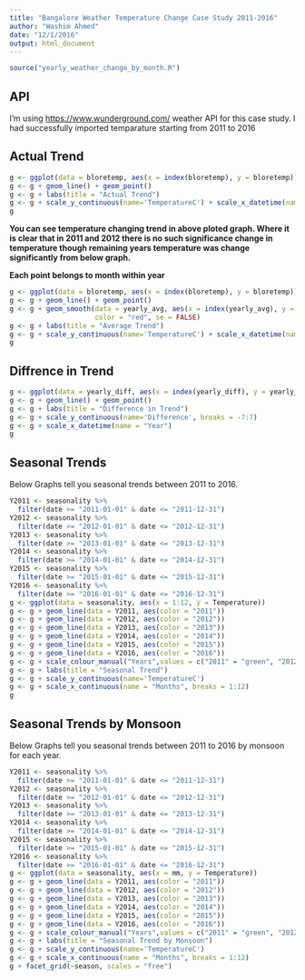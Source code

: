 ```yaml
---
title: "Bangalore Weather Temperature Change Case Study 2011-2016"
author: "Washim Ahmed"
date: "12/1/2016"
output: html_document
---
```


```r
source("yearly_weather_change_by_month.R")
```

## API

I'm using <https://www.wunderground.com/> weather API for this case study. I had successfully imported temparature starting from 2011 to 2016

## Actual Trend

```r
g <- ggplot(data = bloretemp, aes(x = index(bloretemp), y = bloretemp))
g <- g + geom_line() + geom_point()
g <- g + labs(title = "Actual Trend")
g <- g + scale_y_continuous(name='TemperatureC') + scale_x_datetime(name = "Year")
g
```

**You can see temperature changing trend in above ploted graph. Where it is clear that in 2011 and 2012 there is no such significance change in temperature though remaining years temperature was change significantly from below graph.**

**Each point belongs to month within year**

```r
g <- ggplot(data = bloretemp, aes(x = index(bloretemp), y = bloretemp))
g <- g + geom_line() + geom_point()
g <- g + geom_smooth(data = yearly_avg, aes(x = index(yearly_avg), y = yearly_avg), 
                     color = "red", se = FALSE)
g <- g + labs(title = "Average Trend")
g <- g + scale_y_continuous(name='TemperatureC') + scale_x_datetime(name = "Year")
g
```

## Diffrence in Trend

```r
g <- ggplot(data = yearly_diff, aes(x = index(yearly_diff), y = yearly_diff))
g <- g + geom_line() + geom_point()
g <- g + labs(title = "Difference in Trend")
g <- g + scale_y_continuous(name='Difference', breaks = -7:7)
g <- g + scale_x_datetime(name = "Year")
g
```

## Seasonal Trends

Below Graphs tell you seasonal trends between 2011 to 2016.

```r
Y2011 <- seasonality %>%
  filter(date >= "2011-01-01" & date <= "2011-12-31")
Y2012 <- seasonality %>%
  filter(date >= "2012-01-01" & date <= "2012-12-31")
Y2013 <- seasonality %>%
  filter(date >= "2013-01-01" & date <= "2013-12-31")
Y2014 <- seasonality %>%
  filter(date >= "2014-01-01" & date <= "2014-12-31")
Y2015 <- seasonality %>%
  filter(date >= "2015-01-01" & date <= "2015-12-31")
Y2016 <- seasonality %>%
  filter(date >= "2016-01-01" & date <= "2016-12-31")
g <- ggplot(data = seasonality, aes(x = 1:12, y = Temperature))
g <- g + geom_line(data = Y2011, aes(color = "2011"))
g <- g + geom_line(data = Y2012, aes(color = "2012"))
g <- g + geom_line(data = Y2013, aes(color = "2013"))
g <- g + geom_line(data = Y2014, aes(color = "2014"))
g <- g + geom_line(data = Y2015, aes(color = "2015"))
g <- g + geom_line(data = Y2016, aes(color = "2016"))
g <- g + scale_colour_manual("Years",values = c("2011" = "green", "2012" = "blue", "2013" = "orange", "2014" = "pink", "2015" = "black", "2016" = "red"))
g <- g + labs(title = "Seasonal Trend")
g <- g + scale_y_continuous(name='TemperatureC')
g <- g + scale_x_continuous(name = "Months", breaks = 1:12)
g
```

## Seasonal Trends by Monsoon

Below Graphs tell you seasonal trends between 2011 to 2016 by monsoon for each year.

```r
Y2011 <- seasonality %>%
  filter(date >= "2011-01-01" & date <= "2011-12-31")
Y2012 <- seasonality %>%
  filter(date >= "2012-01-01" & date <= "2012-12-31")
Y2013 <- seasonality %>%
  filter(date >= "2013-01-01" & date <= "2013-12-31")
Y2014 <- seasonality %>%
  filter(date >= "2014-01-01" & date <= "2014-12-31")
Y2015 <- seasonality %>%
  filter(date >= "2015-01-01" & date <= "2015-12-31")
Y2016 <- seasonality %>%
  filter(date >= "2016-01-01" & date <= "2016-12-31")
g <- ggplot(data = seasonality, aes(x = mm, y = Temperature))
g <- g + geom_line(data = Y2011, aes(color = "2011"))
g <- g + geom_line(data = Y2012, aes(color = "2012"))
g <- g + geom_line(data = Y2013, aes(color = "2013"))
g <- g + geom_line(data = Y2014, aes(color = "2014"))
g <- g + geom_line(data = Y2015, aes(color = "2015"))
g <- g + geom_line(data = Y2016, aes(color = "2016"))
g <- g + scale_colour_manual("Years",values = c("2011" = "green", "2012" = "blue", "2013" = "orange", "2014" = "pink", "2015" = "black", "2016" = "red"))
g <- g + labs(title = "Seasonal Trend by Monsoon")
g <- g + scale_y_continuous(name='TemperatureC')
g <- g + scale_x_continuous(name = "Months", breaks = 1:12)
g + facet_grid(~season, scales = "free")
```

























